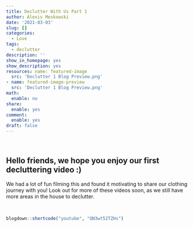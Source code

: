 ```yaml
---
title: Declutter With Us Part 1
author: Alexis Meskowski
date: '2021-03-03'
slug: []
categories:
  - Love
tags:
  - declutter
description: ''
show_in_homepage: yes
show_description: yes
resources: name: featured-image
  src: 'Declutter 1 Blog Preview.png'
- name: featured-image-preview
  src: 'Declutter 1 Blog Preview.png'
math:
  enable: no
share:
  enable: yes
comment:
  enable: yes
draft: false
---
```


<!-- draft: true -->
<!-- Featured Image: 780x234 -->
<!-- Links: [](){target="_blank"} -->

<br>

## Hello friends, we hope you enjoy our first decluttering video :)

We had a lot of fun filming this and found it motivating to share our clothing journey with you! Look out for more of these videos soon, as we still have more areas in the house to declutter. 

<br>

```r
blogdown::shortcode("youtube", "QN3wt52TZHs")
```

<br>
